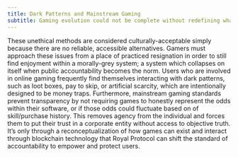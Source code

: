 ```yaml
---
title: Dark Patterns and Mainstream Gaming
subtitle: Gaming evolution could not be complete without redefining what makes something safe and reliable. Even companies which follow current best practices don’t allow outsiders to objectively verify if stated safeguards or precautions are in place. Unfortunately, many widely acceptable gaming mechanics are specifically designed to cost players, with or without their explicit understanding or consent.
---
```


<GoBack link="/litepaper" />

These unethical methods are considered culturally-acceptable simply because there are no reliable, accessible alternatives. Gamers must approach these issues from a place of practiced resignation in order to still find enjoyment within a morally-grey system; a system which collapses on itself when public accountability becomes the norm. Users who are involved in online gaming frequently find themselves interacting with dark patterns, such as loot boxes, pay to skip, or artificial scarcity, which are intentionally designed to be money traps. Furthermore, mainstream gaming standards prevent transparency by not requiring games to honestly represent the odds within their software, or if those odds could fluctuate based on of skill/purchase history. This removes agency from the individual and forces them to put their trust in a corporate entity without access to objective truth. It’s only through a reconceptualization of how games can exist and interact through blockchain technology that Royal Protocol can shift the standard of accountability to empower and protect users.

<PrevNextButtons prev="a-better-way-to-game" next="shaping-the-way-we-game" />
